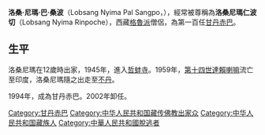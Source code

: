 '''洛桑·尼瑪·巴·桑波'''（Lobsang Nyima Pal Sangpo，{{bd|1929年||2008年|9月14日|}}），經常被尊稱為'''洛桑尼瑪仁波切'''（Lobsang Nyima Rinpoche），西藏[[格魯派|格魯派]]僧侶，為第一百任[[甘丹赤巴|甘丹赤巴]]。
==生平==
洛桑尼瑪在12歲時出家，1945年，進入[[哲蚌寺|哲蚌寺]]。1959年，[[第十四世達賴喇嘛|第十四世達賴喇嘛]]流亡至印度，洛桑尼瑪隨之出走至[[不丹|不丹]]。

1994年，成為甘丹赤巴。2002年卸任。

[[Category:甘丹赤巴|Category:甘丹赤巴]]
[[Category:中华人民共和国藏传佛教出家众|Category:中华人民共和国藏传佛教出家众]]
[[Category:中华人民共和国藏族人|Category:中华人民共和国藏族人]]
[[Category:中華人民共和國脫逃者|Category:中華人民共和國脫逃者]]